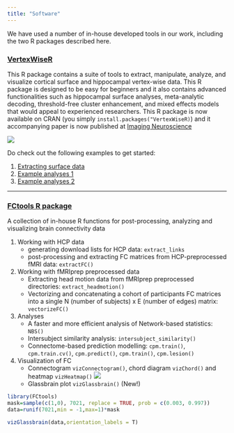 ```yaml
---
title: "Software"
---
```


We have used a number of in-house developed tools in our work, including the two R packages described here.

### [VertexWiseR](https://github.com/CogBrainHealthLab/FCtools)

This R package contains a suite of tools to extract, manipulate, analyze, and visualize cortical surface and hippocampal vertex-wise data. This R package is designed to be easy for beginners and it also contains advanced functionalities such as hippocampal surface analyses, meta-analytic decoding, threshold-free cluster enhancement, and mixed effects models that would appeal to experienced researchers. This R package is now available on CRAN (you simply `install.packages("VertexWiseR)`) and it accompanying paper is now published at [Imaging Neuroscience](https://direct.mit.edu/imag/article/doi/10.1162/imag_a_00372/125038/VertexWiseR-a-package-for-simplified-vertex-wise)

![](images/VertexWiseR.jpeg)

Do check out the following examples to get started:

1.  [Extracting surface data](https://cogbrainhealthlab.github.io/VertexWiseR/articles/VertexWiseR_surface_extraction.html)
2.  [Example analyses 1](https://cogbrainhealthlab.github.io/VertexWiseR/articles/VertexWiseR_Example_1.html)
3.  [Example analyses 2](https://cogbrainhealthlab.github.io/VertexWiseR/articles/VertexWiseR_Example_2.html)

------------------------------------------------------------------------

### [FCtools R package](https://github.com/CogBrainHealthLab/FCtools)

A collection of in-house R functions for post-processing, analyzing and visualizing brain connectivity data

1.  Working with HCP data
    -   generating download lists for HCP data: `extract_links`
    -   post-processing and extracting FC matrices from HCP-preprocessed fMRI data: `extractFC()`
2.  Working with fMRIprep preprocessed data
    -   Extracting head motion data from fMRIprep preprocessed directories: `extract_headmotion()`
    -   Vectorizing and concatenating a cohort of participants FC matrices into a single N (number of subjects) x E (number of edges) matrix: `vectorizeFC()`
3.  Analyses
    -   A faster and more efficient analysis of Network-based statistics: `NBS()`
    -   Intersubject similarity analysis: `intersubject_similarity()`
    -   Connectome-based prediction modelling: `cpm.train()`, `cpm.train.cv()`, `cpm.predict()`, `cpm.train()`, `cpm.lesion()`
4.  Visualization of FC
    -   Connectogram `vizConnectogram()`, chord diagram `vizChord()` and heatmap `vizHeatmap()` ![](images/FCtools.png)
    -   Glassbrain plot `vizGlassbrain()` (New!)

```r
library(FCtools)
mask=sample(c(1,0), 7021, replace = TRUE, prob = c(0.003, 0.997))
data=runif(7021,min = -1,max=1)*mask

vizGlassbrain(data,orientation_labels = T)
```
